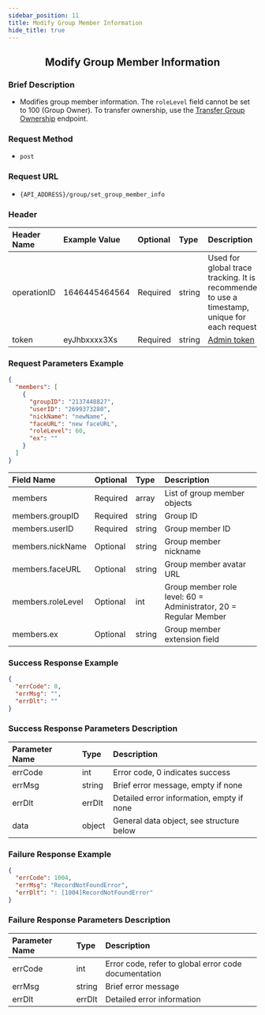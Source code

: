 ```yaml
---
sidebar_position: 11
title: Modify Group Member Information
hide_title: true
---
```


<center>

## Modify Group Member Information

</center>

### Brief Description
- Modifies group member information. The `roleLevel` field cannot be set to 100 (Group Owner). To transfer ownership, use the [Transfer Group Ownership](docs/restapi/apis/groupManagement/transferGroup.mdx) endpoint.

### Request Method
- `post`

### Request URL
- `{API_ADDRESS}/group/set_group_member_info`

### Header

| Header Name | Example Value    | Optional | Type   | Description                                                                 |
|:------------|:-----------------|:---------|:-------|:---------------------------------------------------------------------------|
| operationID | 1646445464564    | Required | string | Used for global trace tracking. It is recommended to use a timestamp, unique for each request |
| token       | eyJhbxxxx3Xs     | Required | string | [Admin token](docs/restapi/apis/authenticationManagement/getAdminToken.mdx) |

### Request Parameters Example

```json
{
  "members": [
    {
      "groupID": "2137448827",
      "userID": "2699373280",
      "nickName": "newName",
      "faceURL": "new faceURL",
      "roleLevel": 60,
      "ex": ""
    }
  ]
}
```

| Field Name           | Optional | Type   | Description                                    |
|:---------------------|:---------|:-------|:-----------------------------------------------|
| members              | Required | array  | List of group member objects                   |
| members.groupID      | Required | string | Group ID                                       |
| members.userID       | Required | string | Group member ID                                |
| members.nickName     | Optional | string | Group member nickname                          |
| members.faceURL      | Optional | string | Group member avatar URL                        |
| members.roleLevel    | Optional | int    | Group member role level: 60 = Administrator, 20 = Regular Member |
| members.ex           | Optional | string | Group member extension field                   |

### Success Response Example

```json
{
  "errCode": 0,
  "errMsg": "",
  "errDlt": ""
}
```

### Success Response Parameters Description

| Parameter Name | Type   | Description                                |
|:---------------|:-------|:-------------------------------------------|
| errCode        | int    | Error code, 0 indicates success            |
| errMsg         | string | Brief error message, empty if none         |
| errDlt         | errDlt | Detailed error information, empty if none  |
| data           | object | General data object, see structure below   |

### Failure Response Example

```json
{
  "errCode": 1004,
  "errMsg": "RecordNotFoundError",
  "errDlt": ": [1004]RecordNotFoundError"
}
```

### Failure Response Parameters Description

| Parameter Name | Type   | Description                                      |
|:---------------|:-------|:-------------------------------------------------|
| errCode        | int    | Error code, refer to global error code documentation |
| errMsg         | string | Brief error message                              |
| errDlt         | errDlt | Detailed error information                       |
